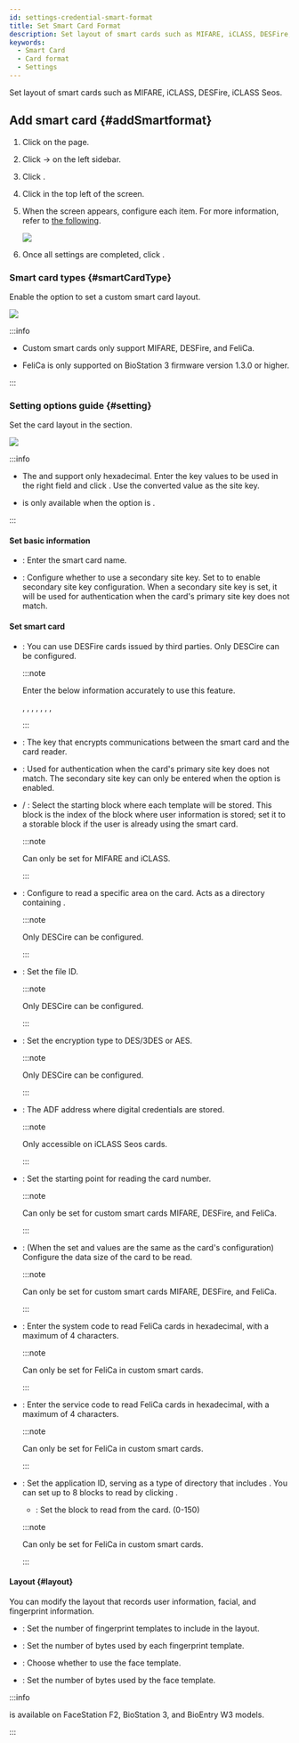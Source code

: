 ```yaml
---
id: settings-credential-smart-format
title: Set Smart Card Format
description: Set layout of smart cards such as MIFARE, iCLASS, DESFire, iCLASS Seos.
keywords:
  - Smart Card
  - Card format
  - Settings
---
```


Set layout of smart cards such as MIFARE, iCLASS, DESFire, iCLASS Seos.

## Add smart card {#addSmartformat}

1. Click <Cmd sid='shell.header.setting' /> on the <Cmd sid='shell.header.launcher' /> page.

2. Click <Cmd sid='setting.menu.credential.root' /> → <Cmd sid='setting.menu.credential.cardFormat' /> on the left sidebar.

3. Click <Cmd sid='common.smartCard' product='2' />.

4. Click <Cmd sid='button.func.addSmartCard' product='2' /> in the top left of the screen.

5. When the <Cmd sid='setting.cardFormat.addNewSmartCard' product='2' /> screen appears, configure each item. For more information, refer to [the following](#smartCardType).

   <Image src='/img/biostarx-settings-credentail-smart-format-add.png' />

6. Once all settings are completed, click <Cmd sid='button.apply' product='2' />.

### Smart card types {#smartCardType}

Enable the <Cmd sid='setting.cardFormat.smartCardType' product='2' /> option to set a custom smart card layout.

<Image src='/img/biostarx-settings-credentail-smart-format-type.png' />

:::info

* Custom smart cards only support MIFARE, DESFire, and FeliCa. 

* FeliCa is only supported on BioStation 3 firmware version 1.3.0 or higher.

:::

### Setting options guide {#setting}

Set the card layout in the <Cmd sid='common.info' product='2' /> section.

<Image src='/img/biostarx-settings-credentail-smart-format-info.png' />

:::info

* The <Cmd sid='setting.cardFormat.primaryKey' product='2' /> and <Cmd sid='setting.cardFormat.secondaryKey' product='2' /> support only hexadecimal. Enter the key values to be used in the right field and click <Cmd sid='setting.cardFormat.convertToHex' product='2' />. Use the converted value as the site key.

* <Cmd sid='setting.cardFormat.convertToHex' product='2' /> is only available when the <Cmd sid='setting.cardFormat.smartCardType' product='2' /> option is <Cmd sid='common.supremaSmartCard' product='2' />.

:::

#### Set basic information

* <Cmd sid='common.name' product='2' />: Enter the smart card name.

* <Cmd sid='setting.cardFormat.secondaryKey' product='2' />: Configure whether to use a secondary site key. Set to <Cmd sid='common.active' product='2' /> to enable secondary site key configuration. When a secondary site key is set, it will be used for authentication when the card's primary site key does not match.

#### Set smart card

* <Cmd sid='setting.card.format.desfireAvd' product='2' />: You can use DESFire cards issued by third parties. Only DESCire can be configured.

  :::note

  Enter the below information accurately to use this feature.

  <Cmd sid='setting.cardFormat.appMasterKey' product='2' />, <Cmd sid='setting.cardFormat.appMasterKey' product='2' /> <Cmd sid='device.info.inputIndex' product='2' />, <Cmd sid='setting.cardFormat.fileReadAccessKey' product='2' />, <Cmd sid='setting.cardFormat.fileReadAccessKey' product='2' /> <Cmd sid='device.info.inputIndex' product='2' />, <Cmd sid='setting.cardFormat.fileWriteAccessKey' product='2' /> <Cmd sid='device.info.inputIndex' product='2' />, <Cmd sid='setting.cardFormat.appId' product='2' />, <Cmd sid='setting.cardFormat.fileId' product='2' />, <Cmd sid='setting.cardFormat.encryptionType' product='2' />

  :::

* <Cmd sid='setting.cardFormat.primaryKey' product='2' />: The key that encrypts communications between the smart card and the card reader.

* <Cmd sid='setting.cardFormat.secondaryKey' product='2' />: Used for authentication when the card's primary site key does not match. The secondary site key can only be entered when the option <Cmd sid='setting.cardFormat.secondaryKey' product='2' /> is enabled.

* <Cmd sid='setting.cardFormat.startBlockIndex' product='2' /> / <Cmd sid='setting.cardFormat.blockIndex' product='2' />: Select the starting block where each template will be stored. This block is the index of the block where user information is stored; set it to a storable block if the user is already using the smart card.

  :::note

  Can only be set for MIFARE and iCLASS.

  :::

* <Cmd sid='setting.cardFormat.idField' product='2' />: Configure to read a specific area on the card. Acts as a directory containing <Cmd sid='setting.cardFormat.fileId' product='2' />.

  :::note

  Only DESCire can be configured.

  :::

* <Cmd sid='setting.cardFormat.fileId' product='2' />: Set the file ID.

  :::note

  Only DESCire can be configured.

  :::

* <Cmd sid='setting.cardFormat.encryptionType' product='2' />: Set the encryption type to <Cmd>DES/3DES</Cmd> or <Cmd>AES</Cmd>.

  :::note

  Only DESCire can be configured.

  :::

* <Cmd sid='setting.cardFormat.ADF' product='2' />: The ADF address where digital credentials are stored.

  :::note

  Only accessible on iCLASS Seos cards.

  :::

* <Cmd sid='setting.cardFormat.skipBytes' product='2' />: Set the starting point for reading the card number.

  :::note

  Can only be set for custom smart cards MIFARE, DESFire, and FeliCa.

  :::

* <Cmd sid='setting.cardFormat.dataSize' product='2' />: (When the set <Cmd sid='setting.cardFormat.primaryKey' product='2' /> and <Cmd sid='setting.cardFormat.secondaryKey' product='2' /> values are the same as the card's configuration) Configure the data size of the card to be read.

  :::note

  Can only be set for custom smart cards MIFARE, DESFire, and FeliCa.

  :::

* <Cmd sid='setting.cardFormat.systemCode' product='2' />: Enter the system code to read FeliCa cards in hexadecimal, with a maximum of 4 characters.

  :::note

  Can only be set for FeliCa in custom smart cards.

  :::

* <Cmd sid='setting.cardFormat.serviceCode' product='2' />: Enter the service code to read FeliCa cards in hexadecimal, with a maximum of 4 characters.

  :::note

  Can only be set for FeliCa in custom smart cards.

  :::

* <Cmd sid='setting.cardFormat.appId' product='2' />: Set the application ID, serving as a type of directory that includes <Cmd sid='setting.cardFormat.fileId' product='2' />. You can set up to 8 blocks to read by clicking <Cmd sid='button.addplus' product='2' />.

  * <Cmd sid='setting.cardFormat.blockNumber' product='2' />: Set the block to read from the card. (0\-150)

  :::note

  Can only be set for FeliCa in custom smart cards.

  :::

#### Layout {#layout}

You can modify the layout that records user information, facial, and fingerprint information.

* <Cmd sid='setting.cardFormat.numberOfTemplate' product='2' />: Set the number of fingerprint templates to include in the layout.

* <Cmd sid='setting.cardFormat.templateSize' product='2' />: Set the number of bytes used by each fingerprint template.

* <Cmd sid='setting.cardFormat.useFace' product='2' />: Choose whether to use the face template.

* <Cmd sid='setting.cardFormat.faceTemplateSize' product='2' />: Set the number of bytes used by the face template.

:::info

<Cmd sid='setting.cardFormat.useFace' product='2' /> is available on FaceStation F2, BioStation 3, and BioEntry W3 models.

:::

